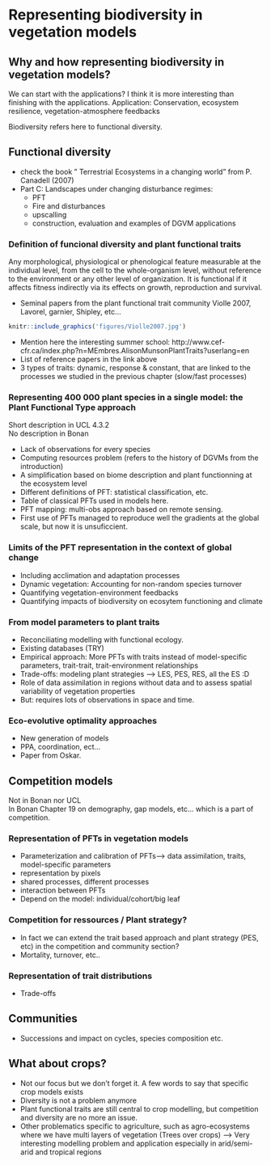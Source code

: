 # Representing biodiversity in vegetation models
\chaptermark{Biodiversity}

## Why and how representing biodiversity in vegetation models?  
We can start with the applications? I think it is more interesting than finishing with the applications. 
Application: Conservation, ecosystem resilience, vegetation-atmosphere feedbacks

Biodiversity refers here to functional diversity. 

## Functional diversity
- check the book " Terrestrial Ecosystems in a changing world" from P. Canadell (2007)
- Part C: Landscapes under changing disturbance regimes:
    - PFT
    - Fire and disturbances
    - upscalling
    - construction, evaluation and examples of DGVM applications
    
### Definition of funcional diversity and plant functional traits
Any morphological, physiological or phenological feature measurable at the individual level, from the cell to the whole-organism level, without reference to the environment or any other level of organization. 
It is functional if it affects fitness indirectly via its effects on growth, reproduction and survival.

- Seminal papers from the plant functional trait community Violle 2007, Lavorel, garnier, Shipley, etc...

```r
knitr::include_graphics('figures/Violle2007.jpg')
```
- Mention here the interesting summer school: http://www.cef-cfr.ca/index.php?n=MEmbres.AlisonMunsonPlantTraits?userlang=en
- List of reference papers in the link above
- 3 types of traits: dynamic, response & constant, that are linked to the processes we studied in the previous chapter (slow/fast processes)

### Representing 400 000 plant species in a single model: the Plant Functional Type approach
Short description in UCL 4.3.2  
No description in Bonan

- Lack of observations for every species
- Computing resources problem (refers to the history of DGVMs from the introduction)
- A simplification based on biome description and plant functionning at the ecosystem level 
- Different definitions of PFT: statistical classification, etc.
- Table of classical PFTs used in models here. 
- PFT mapping: multi-obs approach based on remote sensing. 
- First use of PFTs managed to reproduce well the gradients at the global scale, but now it is unsuficcient. 


### Limits of the PFT representation in the context of global change
- Including acclimation and adaptation processes
- Dynamic vegetation: Accounting for non-random species turnover
- Quantifying vegetation-environment feedbacks
- Quantifying impacts of biodiversity on ecosytem functioning and climate

### From model parameters to plant traits
- Reconciliating modelling with functional ecology. 
- Existing databases (TRY)
- Empirical approach: More PFTs with traits instead of model-specific parameters, trait-trait, trait-environment relationships
- Trade-offs: modeling plant strategies --> LES, PES, RES, all the ES :D
- Role of data assimilation in regions without data and to assess spatial variability of vegetation properties
- But: requires lots of observations in space and time. 

### Eco-evolutive optimality approaches
- New generation of models 
- PPA, coordination, ect... 
- Paper from Oskar. 

<!-- _____________________ COMPETITION MODELS ________________________ -->
## Competition models

Not in Bonan nor UCL  
In Bonan Chapter 19 on demography, gap models, etc... which is a part of competition. 

### Representation of PFTs in vegetation models
- Parameterization and calibration of PFTs--> data assimilation, traits, model-specific parameters
- representation by pixels
- shared processes, different processes
- interaction between PFTs
- Depend on the model: individual/cohort/big leaf

### Competition for ressources / Plant strategy? 
- In fact we can extend the trait based approach and plant strategy (PES, etc) 
in the competition and community section? 
- Mortality, turnover, etc..

### Representation of trait distributions 
- Trade-offs

<!-- _____________________ COMMUNITIES ________________________ -->
## Communities
- Successions and impact on cycles, species composition etc. 

## What about crops? 
- Not our focus but we don't forget it. A few words to say that specific crop models exists
- Diversity is not a problem anymore
- Plant functional traits are still central to crop modelling, but competition and diversity are no more an issue. 
- Other problematics specific to agriculture, such as agro-ecosystems where we have multi layers of vegetation (Trees over crops) --> Very interesting modelling problem and application especially in arid/semi-arid and tropical regions

